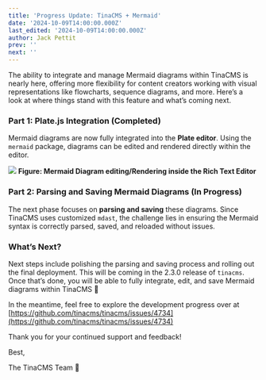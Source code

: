```yaml
---
title: 'Progress Update: TinaCMS + Mermaid'
date: '2024-10-09T14:00:00.000Z'
last_edited: '2024-10-09T14:00:00.000Z'
author: Jack Pettit
prev: ''
next: ''
---
```


The ability to integrate and manage Mermaid diagrams within TinaCMS is nearly here, offering more flexibility for content creators working with visual representations like flowcharts, sequence diagrams, and more. Here’s a look at where things stand with this feature and what’s coming next.

### Part 1: Plate.js Integration (Completed)

Mermaid diagrams are now fully integrated into the **Plate editor**. Using the `mermaid` package, diagrams can be edited and rendered directly within the editor.

![](/img/blog/mermaid-progress.gif)
**Figure: Mermaid Diagram editing/Rendering inside the Rich Text Editor**

### Part 2: Parsing and Saving Mermaid Diagrams (In Progress)

The next phase focuses on **parsing and saving** these diagrams. Since TinaCMS uses customized `mdast`, the challenge lies in ensuring the Mermaid syntax is correctly parsed, saved, and reloaded without issues.

### What’s Next?

Next steps include polishing the parsing and saving process and rolling out the final deployment. This will be coming in the 2.3.0 release of `tinacms`. Once that’s done, you will be able to fully integrate, edit, and save Mermaid diagrams within TinaCMS 🦙

In the meantime, feel free to explore the development progress over at [https://github.com/tinacms/tinacms/issues/4734](https://github.com/tinacms/tinacms/issues/4734)

Thank you for your continued support and feedback!

Best,

The TinaCMS Team 🦙
